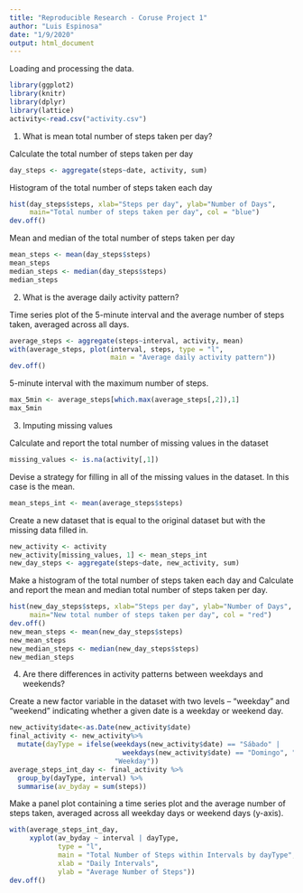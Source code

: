 ```yaml
---
title: "Reproducible Research - Coruse Project 1"
author: "Luis Espinosa"
date: "1/9/2020"
output: html_document
---
```


Loading and processing the data.
```r
library(ggplot2)
library(knitr)
library(dplyr)
library(lattice)
activity<-read.csv("activity.csv")
```

1. What is mean total number of steps taken per day?

Calculate the total number of steps taken per day
```r
day_steps <- aggregate(steps~date, activity, sum)
```
Histogram of the total number of steps taken each day
```r
hist(day_steps$steps, xlab="Steps per day", ylab="Number of Days", 
     main="Total number of steps taken per day", col = "blue")
dev.off()
```
Mean and median of the total number of steps taken per day
```r
mean_steps <- mean(day_steps$steps)
mean_steps
median_steps <- median(day_steps$steps)
median_steps
```

2. What is the average daily activity pattern?

Time series plot of the 5-minute interval and the average number of steps taken, averaged across all days.
```r
average_steps <- aggregate(steps~interval, activity, mean)
with(average_steps, plot(interval, steps, type = "l", 
                         main = "Average daily activity pattern"))
dev.off()
```
5-minute interval with the maximum number of steps.
```r
max_5min <- average_steps[which.max(average_steps[,2]),1]
max_5min
```

3. Imputing missing values

Calculate and report the total number of missing values in the dataset
```r
missing_values <- is.na(activity[,1])
```

Devise a strategy for filling in all of the missing values in the dataset. In 
this case is the mean.
```r
mean_steps_int <- mean(average_steps$steps)
```

Create a new dataset that is equal to the original dataset but with the missing data filled in.
```r
new_activity <- activity
new_activity[missing_values, 1] <- mean_steps_int
new_day_steps <- aggregate(steps~date, new_activity, sum)
```

Make a histogram of the total number of steps taken each day and Calculate and report the mean and median total number of steps taken per day.
```r
hist(new_day_steps$steps, xlab="Steps per day", ylab="Number of Days", 
     main="New total number of steps taken per day", col = "red")
dev.off()
new_mean_steps <- mean(new_day_steps$steps)
new_mean_steps
new_median_steps <- median(new_day_steps$steps)
new_median_steps
```

4. Are there differences in activity patterns between weekdays and weekends?

Create a new factor variable in the dataset with two levels – “weekday” and “weekend” indicating whether a given date is a weekday or weekend day.
```r
new_activity$date<-as.Date(new_activity$date)
final_activity <- new_activity%>%
  mutate(dayType = ifelse(weekdays(new_activity$date) == "Sábado" | 
                            weekdays(new_activity$date) == "Domingo", "Weekend", 
                          "Weekday"))
average_steps_int_day <- final_activity %>%
  group_by(dayType, interval) %>%
  summarise(av_byday = sum(steps))
```

Make a panel plot containing a time series plot and the average number of steps taken, averaged across all weekday days or weekend days (y-axis).
```r
with(average_steps_int_day, 
     xyplot(av_byday ~ interval | dayType, 
            type = "l",      
            main = "Total Number of Steps within Intervals by dayType",
            xlab = "Daily Intervals",
            ylab = "Average Number of Steps"))
dev.off()
```